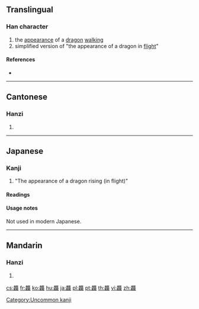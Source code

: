 ==Translingual==

===Han character===
{{Han char|rn=212|rad=龍|as=32|sn=48|four=01211|canj=YPYBP|ids=⿱龍⿰龍龍}}

# the [[appearance]] of a [[dragon]] [[walk]]ing
# simplified version of "the appearance of a dragon in [[flight]]"

====References====
* {{Han ref|kx=1537.250|dkj=48845|dj=2078.160|hdz=74806.090|uh=9F98|ud=40856|bh=F9D5|bd=63957}}

----

==Cantonese==

===Hanzi===
{{yue-hanzi|jyut=daap6|y=daap6}}

# {{defn|lang=yue|sort=龍32}}

----

==Japanese==

===Kanji===
{{ja-kanji|grade=|rs=龍32}}

# "The appearance of a dragon rising (in flight)"

====Readings====
{{ja-readings
|kanon=[[とう]] (tō), {{qualifier|historical}} [[たふ]] (tafu)
}}

====Usage notes====
Not used in modern Japanese.

[[Category:Uncommon kanji]]

----

==Mandarin==

===Hanzi===
{{cmn-hanzi|pin=[[tà]] ([[ta4]])|wg=t'a<sup>4</sup>}}

# {{defn|lang=cmn|sort=龍32}}

[[cs:龘]]
[[fr:龘]]
[[ko:龘]]
[[hu:龘]]
[[ja:龘]]
[[pl:龘]]
[[pt:龘]]
[[th:龘]]
[[vi:龘]]
[[zh:龘]]